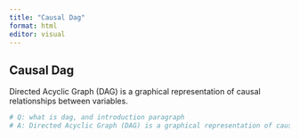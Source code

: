 ```yaml
---
title: "Causal Dag"
format: html
editor: visual
---
```


## Causal Dag

Directed Acyclic Graph (DAG) is a graphical representation of causal relationships between variables.

```r
# Q: what is dag, and introduction paragraph
# A: Directed Acyclic Graph (DAG) is a graphical representation of causal relationships between variables.

```